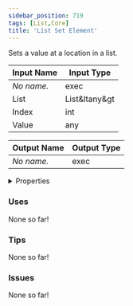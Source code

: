 ```yaml
---
sidebar_position: 719
tags: [List,Core]
title: 'List Set Element'
---
```


Sets a value at a location in a list.






<EsbSvg />

| Input Name | Input Type |
|-----------|-----------|
| *No name.* | exec |
| List | List&ltany&gt |
| Index | int |
| Value | any |

| Output Name | Output Type |
|-----------|-----------|
| *No name.* | exec |


<details>
  <summary>Properties</summary>
  <div>
    <div>
    <table>
      <thead>
        <tr>
          <th>Is beta required?</th>
          <th>❌</th>
        </tr>
        <tr>
          <th>Is this chip a trolling risk?</th>
          <th>❌</th>
        </tr>
        <tr>
          <th>Is this chip a role assignment risk?</th>
          <th>❌</th>
        </tr>
        <tr>
          <th>Chip UUID</th>
          <th>88daacc5-7652-4d3a-b505-ba256ce3fd9d</th>
        </tr>
      </thead>
    </table>
    </div>
  </div>
</details>

### Uses

None so far!

### Tips

None so far!

### Issues

None so far!